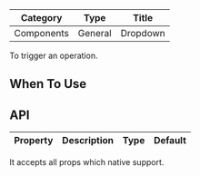 
| Category   | Type    | Title  |
| ---------- | ------- | ------ |
| Components | General | Dropdown |

To trigger an operation.

## When To Use



## API

| Property | Description                                           | Type                                   | Default    | 
| -------- | ----------------------------------------------------- | -------------------------------------- | ---------- | 

It accepts all props which native support.

